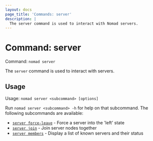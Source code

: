 ```yaml
---
layout: docs
page_title: 'Commands: server'
description: |
  The server command is used to interact with Nomad servers.
---
```


# Command: server

Command: `nomad server`

The `server` command is used to interact with servers.

## Usage

Usage: `nomad server <subcommand> [options]`

Run `nomad server <subcommand> -h` for help on that subcommand. The following
subcommands are available:

- [`server force-leave`][force-leave] - Force a server into the 'left' state
- [`server join`][join] - Join server nodes together
- [`server members`][members] - Display a list of known servers and their status

[force-leave]: /nomad/docs/commands/server/force-leave "Force a server into the 'left' state"
[join]: /nomad/docs/commands/server/join 'Join server nodes together'
[members]: /nomad/docs/commands/server/members 'Display a list of known servers and their status'
